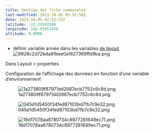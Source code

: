```yaml
---
title: Gestion des fiche communales
last-modified: 2023-10-05 05:32:56Z
date: 2023-10-05 02:52:52Z
latitude: -22.25582340
longitude: 166.45052430
altitude: 0.0000
---
```


- définir variable année dans les variables [de layout](https://docs.qgis.org/3.28/en/docs/training_manual/map_composer/dynamic_layout.html)
![9828c2d72bda81bee0a1627369ffd9ba.png](../../../_resources/9828c2d72bda81bee0a1627369ffd9ba.png)

Dans Layout > properties


Configuration de l'affichage des données en fonction d'une variable d'environnement 

![1a273809f87971dd2667ecb7752c6c8d.png](../../../_resources/1a273809f87971dd2667ecb7752c6c8d.png)

![045d1d5450f34fed87103bd7fb7c9e32.png](../../../_resources/045d1d5450f34fed87103bd7fb7c9e32.png)

![18d17078aa8780734c8977281649ec71.png](../../../_resources/18d17078aa8780734c8977281649ec71.png)